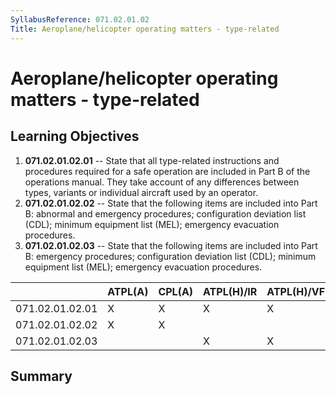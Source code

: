 ```yaml
---
SyllabusReference: 071.02.01.02
Title: Aeroplane/helicopter operating matters - type-related
---
```


# Aeroplane/helicopter operating matters - type-related

## Learning Objectives

1.  **071.02.01.02.01** -- State that all type-related instructions and
    procedures required for a safe operation are included in Part B of the
    operations manual. They take account of any differences between types,
    variants or individual aircraft used by an operator.
2.  **071.02.01.02.02** -- State that the following items are included into Part
    B: abnormal and emergency procedures; configuration deviation list (CDL);
    minimum equipment list (MEL); emergency evacuation procedures.
3.  **071.02.01.02.03** -- State that the following items are included into Part
    B: emergency procedures; configuration deviation list (CDL); minimum
    equipment list (MEL); emergency evacuation procedures.

|                 | ATPL(A) | CPL(A) | ATPL(H)/IR | ATPL(H)/VFR | CPL(H) | IR  | CBIR(A) |
| --------------- | ------- | ------ | ---------- | ----------- | ------ | --- | ------- |
| 071.02.01.02.01 | X       | X      | X          | X           | X      |     |         |
| 071.02.01.02.02 | X       | X      |            |             |        |     |         |
| 071.02.01.02.03 |         |        | X          | X           | X      |     |         |

## Summary
